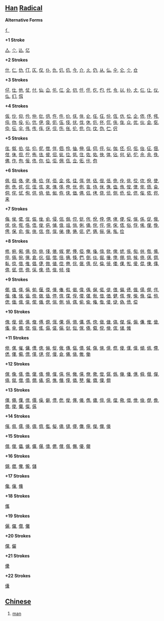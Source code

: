 == [[Han]] [[Radical]] ==

'''Alternative Forms'''

[[亻]]

'''+1 Stroke'''

[[亼]], [[亽]], [[亾]], [[亿]]

'''+2 Strokes'''

[[什]], [[仁]], [[仂]], [[仃]], [[仄]], [[仅]], [[仆]], [[仇]], [[仈]], [[仉]], [[今]], [[介]], [[仌]], [[仍]], [[从]], [[仏]], [[仐]], [[仑]], [[仒]], [[仓]]

'''+3 Strokes'''

[[仔]], [[仕]], [[他]], [[仗]], [[付]], [[仙]], [[仚]], [[仛]], [[仜]], [[仝]], [[仞]], [[仟]], [[仠]], [[仡]], [[仢]], [[代]], [[令]], [[以]], [[仦]], [[仧]], [[仨]], [[仩]], [[仪]], [[仫]], [[们]], [[仭]]

'''+4 Strokes'''

[[仮]], [[仯]], [[仰]], [[仱]], [[仲]], [[仳]], [[仴]], [[仵]], [[件]], [[价]], [[仸]], [[仹]], [[仺]], [[任]], [[仼]], [[份]], [[仾]], [[仿]], [[伀]], [[企]], [[伂]], [[伃]], [[伄]], [[伅]], [[伆]], [[伇]], [[伈]], [[伉]], [[伊]], [[伋]], [[伌]], [[伍]], [[伎]], [[伏]], [[伐]], [[休]], [[伒]], [[伓]], [[伔]], [[伕]], [[伖]], [[众]], [[优]], [[伙]], [[会]], [[伛]], [[伜]], [[伝]], [[伞]], [[伟]], [[传]], [[伡]], [[伢]], [[伣]], [[伤]], [[伥]], [[伦]], [[伧]], [[伨]], [[伩]], [[伪]], [[伫]], [[伬]]

'''+5 Strokes'''

[[伭]], [[伮]], [[伯]], [[估]], [[伱]], [[伲]], [[伳]], [[伴]], [[伵]], [[伶]], [[伷]], [[伸]], [[伹]], [[伺]], [[伻]], [[似]], [[伽]], [[伾]], [[伿]], [[佀]], [[佁]], [[佂]], [[佃]], [[佄]], [[佅]], [[但]], [[佇]], [[佈]], [[佉]], [[佊]], [[佋]], [[佌]], [[位]], [[低]], [[住]], [[佐]], [[佑]], [[佒]], [[体]], [[佔]], [[何]], [[佖]], [[佗]], [[佘]], [[余]], [[佚]], [[佛]], [[作]], [[佝]], [[佞]], [[佟]], [[你]], [[佡]], [[佢]], [[佣]], [[佤]], [[佥]], [[佦]], [[佧]], [[佨]] 

'''+6 Strokes'''

[[佩]], [[佪]], [[佫]], [[佬]], [[佭]], [[佮]], [[佯]], [[佰]], [[佱]], [[佲]], [[佳]], [[佴]], [[併]], [[佶]], [[佷]], [[佸]], [[佹]], [[佺]], [[佻]], [[佼]], [[佽]], [[佾]], [[使]], [[侀]], [[侁]], [[侂]], [[侃]], [[侄]], [[侅]], [[來]], [[侇]], [[侈]], [[侉]], [[侊]], [[例]], [[侌]], [[侍]], [[侎]], [[侏]], [[侐]], [[侑]], [[侒]], [[侓]], [[侔]], [[侕]], [[侖]], [[侗]], [[侘]], [[侙]], [[侚]], [[供]], [[侜]], [[依]], [[侞]], [[侟]], [[侠]], [[価]], [[侢]], [[侣]], [[侤]], [[侥]], [[侦]], [[侧]], [[侨]], [[侩]], [[侪]], [[侫]], [[侬]], [[侭]], [[来]]

'''+7 Strokes'''

[[侮]], [[侯]], [[侰]], [[侱]], [[侲]], [[侳]], [[侴]], [[侵]], [[侶]], [[侷]], [[侸]], [[侹]], [[侺]], [[侻]], [[侼]], [[侽]], [[侾]], [[便]], [[俀]], [[俁]], [[係]], [[促]], [[俄]], [[俅]], [[俆]], [[俇]], [[俈]], [[俉]], [[俊]], [[俋]], [[俌]], [[俍]], [[俎]], [[俏]], [[俐]], [[俑]], [[俒]], [[俓]], [[俔]], [[俕]], [[俖]], [[俗]], [[俘]], [[俙]], [[俚]], [[俛]], [[俜]], [[保]], [[俞]], [[俟]], [[俠]], [[信]], [[俢]], [[俣]], [[俤]], [[俥]], [[俦]], [[俧]], [[俨]], [[俩]], [[俪]], [[俫]], [[俬]], [[俭]]

'''+8 Strokes'''

[[修]], [[俯]], [[俰]], [[俱]], [[俲]], [[俳]], [[俴]], [[俵]], [[俶]], [[俷]], [[俸]], [[俹]], [[俺]], [[俻]], [[俼]], [[俽]], [[俾]], [[俿]], [[倀]], [[倁]], [[倂]], [[倃]], [[倄]], [[倅]], [[倆]], [[倇]], [[倈]], [[倉]], [[倊]], [[個]], [[倌]], [[倍]], [[倎]], [[倏]], [[們]], [[倒]], [[倓]], [[倔]], [[倕]], [[倖]], [[倗]], [[倘]], [[候]], [[倚]], [[倛]], [[倜]], [[倝]], [[倞]], [[借]], [[倠]], [[倡]], [[倢]], [[倣]], [[値]], [[倥]], [[倦]], [[倧]], [[倨]], [[倩]], [[倪]], [[倫]], [[倬]], [[倭]], [[倮]], [[倯]], [[倰]], [[倱]], [[倲]], [[倳]], [[倴]], [[倵]], [[倶]], [[倷]], [[倸]], [[倹]], [[债]], [[倽]], [[倾]], [[倿]]

'''+9 Strokes'''

[[倻]], [[值]], [[偀]], [[偁]], [[偂]], [[偃]], [[偄]], [[偅]], [[偆]], [[假]], [[偈]], [[偉]], [[偊]], [[偋]], [[偌]], [[偍]], [[偎]], [[偏]], [[偐]], [[偑]], [[偒]], [[偓]], [[偔]], [[偕]], [[偖]], [[偗]], [[偘]], [[偙]], [[做]], [[偛]], [[停]], [[偝]], [[偞]], [[偟]], [[偠]], [[偡]], [[偢]], [[偣]], [[偤]], [[健]], [[偦]], [[偧]], [[偨]], [[偩]], [[偪]], [[偫]], [[偬]], [[偭]], [[偮]], [[偯]], [[偰]], [[偱]], [[偲]], [[偳]], [[側]], [[偵]], [[偶]], [[偷]], [[偸]], [[偹]], [[偺]], [[偻]], [[偼]], [[偽]], [[偾]], [[偿]]

'''+10 Strokes'''

[[傀]], [[傁]], [[傂]], [[傃]], [[傄]], [[傅]], [[傆]], [[傇]], [[傈]], [[傉]], [[傊]], [[傋]], [[傌]], [[傍]], [[傎]], [[傏]], [[傐]], [[傑]], [[傒]], [[傓]], [[傔]], [[傕]], [[傖]], [[傗]], [[傘]], [[備]], [[傚]], [[傛]], [[傜]], [[傝]], [[傞]], [[傟]], [[傠]], [[傡]], [[傢]], [[傣]], [[傤]], [[傥]], [[傦]], [[傧]], [[储]], [[傩]]

'''+11 Strokes'''

[[傪]], [[傫]], [[催]], [[傭]], [[傮]], [[傯]], [[傰]], [[傱]], [[傲]], [[傳]], [[傴]], [[債]], [[傶]], [[傷]], [[傸]], [[傹]], [[傺]], [[傻]], [[傼]], [[傽]], [[傾]], [[傿]], [[僀]], [[僁]], [[僂]], [[僃]], [[僄]], [[僅]], [[僆]], [[僇]], [[僈]], [[僉]], [[僊]], [[僋]], [[僌]], [[働]]

'''+12 Strokes'''

[[僎]], [[像]], [[僐]], [[僑]], [[僒]], [[僓]], [[僔]], [[僕]], [[僖]], [[僗]], [[僘]], [[僙]], [[僚]], [[僛]], [[僜]], [[僝]], [[僞]], [[僟]], [[僠]], [[僡]], [[僢]], [[僣]], [[僤]], [[僥]], [[僦]], [[僧]], [[僨]], [[僩]], [[僪]], [[僫]], [[僬]], [[僭]], [[僮]], [[僯]], [[僰]], [[僱]], [[僲]], [[僳]], [[僴]]

'''+13 Strokes'''

[[僵]], [[僶]], [[僷]], [[僸]], [[價]], [[僺]], [[僻]], [[僼]], [[僽]], [[僾]], [[僿]], [[儀]], [[儁]], [[儂]], [[儃]], [[億]], [[儅]], [[儆]], [[儇]], [[儈]], [[儉]], [[儊]], [[儋]], [[儌]], [[儍]], [[儎]], [[儏]], [[儰]]

'''+14 Strokes'''

[[儐]], [[儑]], [[儒]], [[儓]], [[儔]], [[儕]], [[儖]], [[儗]], [[儘]], [[儙]], [[儚]], [[儛]], [[儜]], [[儝]], [[儞]], [[儫]]

'''+15 Strokes'''

[[償]], [[儠]], [[儡]], [[儢]], [[儣]], [[儤]], [[儥]], [[儦]], [[儧]], [[儨]], [[儩]], [[優]], [[儬]]

'''+16 Strokes'''

[[儭]], [[儮]], [[儯]], [[儱]], [[儲]]

'''+17 Strokes'''

[[儳]], [[儴]], [[儵]]

'''+18 Strokes'''

[[儶]]

'''+19 Strokes'''

[[儷]], [[儸]], [[儹]], [[儺]]

'''+20 Strokes'''

[[儻]], [[儼]]

'''+21 Strokes'''

[[儽]]

'''+22 Strokes'''

[[儾]]

== [[Chinese]] ==
# [[man]]